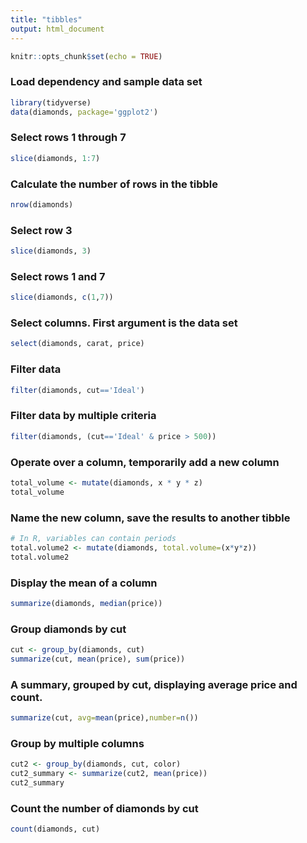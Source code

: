 ```yaml
---
title: "tibbles"
output: html_document
---
```


```r
knitr::opts_chunk$set(echo = TRUE)
```

### Load dependency and sample data set
```r
library(tidyverse)
data(diamonds, package='ggplot2')
```

### Select rows 1 through 7
```r
slice(diamonds, 1:7)
```

### Calculate the number of rows in the tibble
```r
nrow(diamonds)
```

### Select row 3
```r
slice(diamonds, 3)
```

### Select rows 1 and 7
```r
slice(diamonds, c(1,7))
```

### Select columns. First argument is the data set
```r
select(diamonds, carat, price)
```

### Filter data
```r
filter(diamonds, cut=='Ideal')
```

### Filter data by multiple criteria
```r
filter(diamonds, (cut=='Ideal' & price > 500))
```

### Operate over a column, temporarily add a new column
```r
total_volume <- mutate(diamonds, x * y * z)
total_volume
```
### Name the new column, save the results to another tibble
```r
# In R, variables can contain periods
total.volume2 <- mutate(diamonds, total.volume=(x*y*z))
total.volume2
```

### Display the mean of a column
```r
summarize(diamonds, median(price))
```

### Group diamonds by cut
```r
cut <- group_by(diamonds, cut)
summarize(cut, mean(price), sum(price))
```

### A summary, grouped by cut, displaying average price and count.
```r
summarize(cut, avg=mean(price),number=n())
```

### Group by multiple columns
```r
cut2 <- group_by(diamonds, cut, color)
cut2_summary <- summarize(cut2, mean(price))
cut2_summary
```

### Count the number of diamonds by cut
```r
count(diamonds, cut)
```

